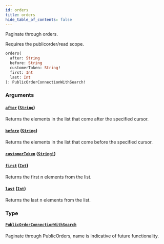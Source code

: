 ```yaml
---
id: orders
title: orders
hide_table_of_contents: false
---
```



Paginate through orders.

Requires the publicorder/read scope.

```graphql
orders(
  after: String
  before: String
  customerToken: String!
  first: Int
  last: Int
): PublicOrderConnectionWithSearch!
```


### Arguments

#### [`after`](#) ([`String`](/demand/api/graphql-storefront/reference/scalars/string))

Returns the elements in the list that come after the specified cursor.


#### [`before`](#) ([`String`](/demand/api/graphql-storefront/reference/scalars/string))

Returns the elements in the list that come before the specified cursor.


#### [`customerToken`](#) ([`String!`](/demand/api/graphql-storefront/reference/scalars/string))




#### [`first`](#) ([`Int`](/demand/api/graphql-storefront/reference/scalars/int))

Returns the first n elements from the list.


#### [`last`](#) ([`Int`](/demand/api/graphql-storefront/reference/scalars/int))

Returns the last n elements from the list.


### Type

#### [`PublicOrderConnectionWithSearch`](/demand/api/graphql-storefront/reference/objects/public-order-connection-with-search)

Paginate through PublicOrders, name is indicative of future functionality.




